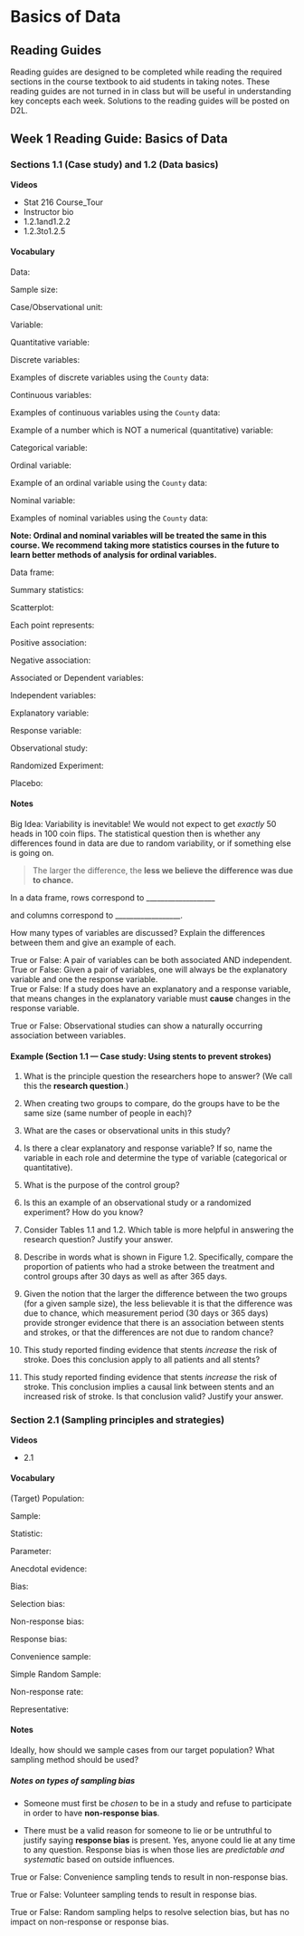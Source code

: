 # Basics of Data

## Reading Guides

Reading guides are designed to be completed while reading the required sections in the course textbook to aid students in taking notes.  These reading guides are not turned in in class but will be useful in understanding key concepts each week.  Solutions to the reading guides will be posted on D2L. 

## Week 1 Reading Guide: Basics of Data

### Sections 1.1 (Case study) and 1.2 (Data basics) {-}

**Videos**  

* Stat 216 Course_Tour
* Instructor bio
* 1.2.1and1.2.2
* 1.2.3to1.2.5

\setstretch{1.25}

#### Vocabulary {-}

Data:
\rgs

Sample size:
\rgs

Case/Observational unit:
\rgs

Variable:
\rgs

\rgi Quantitative variable:
\rgs

\rgi Discrete variables:
\rgs

\rgi \rgi Examples of discrete variables using the `County` data: 
\rgs

\rgi Continuous variables:
\rgs

\rgi \rgi Examples of continuous variables using the `County` data: 
\rgs

Example of a number which is NOT a numerical (quantitative) variable: 
\rgs

Categorical variable:
\rgs

\rgi Ordinal variable:
\rgs

\rgi \rgi Example of an ordinal variable using the `County` data:
\rgs

\rgi Nominal variable:
\rgs

\rgi \rgi Examples of nominal variables using the `County` data:

\rgs

**Note: Ordinal and nominal variables will be treated the same in this course.  We recommend taking more statistics courses in the future to learn better methods of analysis for ordinal variables.**

Data frame:
\rgs

Summary statistics:
\rgs

Scatterplot:
\rgs
	
\rgi Each point represents:  

\rgi Positive association:  

\rgi Negative association:   

Associated or Dependent variables:
\rgs

Independent variables:
\rgs

Explanatory variable:
\rgs

Response variable:
\rgs

Observational study:
\rgs

Randomized Experiment:
\rgs

Placebo:
\rgs

\newpage

#### Notes {-}

Big Idea: Variability is inevitable!  We would not expect to get _exactly_ 50 heads in 100 coin flips.  The statistical question then is whether any differences found in data are due to random variability, or if something else is going on.  

> The larger the difference, the **less we believe the difference was due to chance.**

In a data frame, rows correspond to ___________________ 

and columns correspond to __________________.

How many types of variables are discussed?  Explain the differences between them and give an example of each.
\rgs
\rgs


True or False: A pair of variables can be both associated AND independent.  
True or False: Given a pair of variables, one will always be the explanatory variable and one the response variable.  
True or False: If a study does have an explanatory and a response variable, that means changes in the explanatory variable must **cause** changes in the response variable. 

True or False: Observational studies can show a naturally occurring association between variables.  

#### Example (Section 1.1 --- Case study: Using stents to prevent strokes) {-}

1.	What is the principle question the researchers hope to answer?  (We call this the **research question**.)
\rgs
\rgs


2.	When creating two groups to compare, do the groups have to be the same size (same number of people in each)?
\rgs
\rgs

3.	What are the cases or observational units in this study?
\rgs
\rgs


4.	Is there a clear explanatory and response variable?  If so, name the variable in each role and determine the type of variable (categorical or quantitative).
\rgs
\rgs


5.	What is the purpose of the control group?
\rgs
\rgs


6.	Is this an example of an observational study or a randomized experiment?  How do you know?
\rgs
\rgs

\newpage

7.	Consider Tables 1.1 and 1.2.  Which table is more helpful in answering the research question?  Justify your answer.
\rgs
\rgs


8.	Describe in words what is shown in Figure 1.2.  Specifically, compare the proportion of patients who had a stroke between the treatment and control groups after 30 days as well as after 365 days.
\rgs
\rgs


9.	Given the notion that the larger the difference between the two groups (for a given sample size), the less believable it is that the difference was due to chance, which measurement period (30 days or 365 days) provide stronger evidence that there is an association between stents and strokes, or that the differences are not due to random chance?
\rgs
\rgs


10.	This study reported finding evidence that stents *increase* the risk of stroke.  Does this conclusion apply to all patients and all stents?
\rgs
\rgs

11.	This study reported finding evidence that stents *increase* the risk of stroke.  This conclusion implies a causal link between stents and an increased risk of stroke.  Is that conclusion valid?  Justify your answer.
\rgs
\rgs


### Section 2.1 (Sampling principles and strategies) {-}

**Videos**  

* 2.1

\setstretch{1.25}

#### Vocabulary {-}

(Target) Population:
\rgs

Sample:
\rgs

Statistic:
\rgs

Parameter:
\rgs

Anecdotal evidence:
\rgs

\newpage

Bias:
\rgs

\rgi Selection bias:
\rgs

\rgi Non-response bias:
\rgs

\rgi Response bias:
\rgs

Convenience sample:
\rgs

Simple Random Sample:
\rgs

Non-response rate:
\rgs

Representative:
\rgs

#### Notes {-}

Ideally, how should we sample cases from our target population?  What sampling method should be used? 
\rgs

##### Notes on types of sampling bias {-}

* Someone must first be _chosen_ to be in a study and refuse to participate in order to have **non-response bias**.

* There must be a valid reason for someone to lie or be untruthful to justify saying **response bias** is present.  Yes, anyone could lie at any time to any question.  Response bias is when those lies are *predictable and systematic* based on outside influences.
\rgs


True or False: Convenience sampling tends to result in non-response bias.

True or False: Volunteer sampling tends to result in response bias.

True or False: Random sampling helps to resolve selection bias, but has no impact on non-response or response bias.

\newpage
